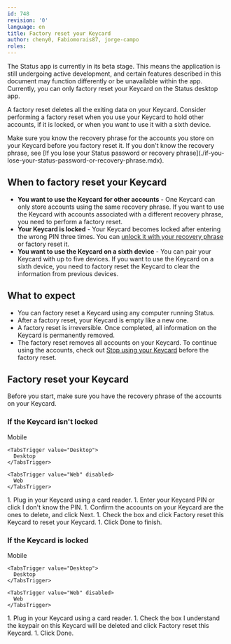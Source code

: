 ```yaml
---
id: 748
revision: '0'
language: en
title: Factory reset your Keycard
author: cheny0, Fabiomorais87, jorge-campo
roles:
---
```


<Admonition type="beta" status="Status app is currently in beta stage">
  The Status app is currently in its beta stage. This means the application is still undergoing active development, and certain features described in this document may function differently or be unavailable within the app.
</Admonition>

<Admonition type="info">
  Currently, you can only factory reset your Keycard on the Status desktop app.
</Admonition>

A factory reset deletes all the exiting data on your Keycard. Consider performing a factory reset when you use your Keycard to hold other accounts, if it is locked, or when you want to use it with a sixth device.

<Admonition type="caution">
  Make sure you know the recovery phrase for the accounts you store on your Keycard before you factory reset it. If you don't know the recovery phrase, see [If you lose your Status password or recovery phrase](./if-you-lose-your-status-password-or-recovery-phrase.mdx).
</Admonition>

## When to factory reset your Keycard

- **You want to use the Keycard for other accounts** - One Keycard can only store accounts using the same recovery phrase. If you want to use the Keycard with accounts associated with a different recovery phrase, you need to perform a factory reset.
- **Your Keycard is locked** - Your Keycard becomes locked after entering the wrong PIN three times. You can [unlock it with your recovery phrase](./unlock-your-keycard.mdx) or factory reset it.
- **You want to use the Keycard on a sixth device** - You can pair your Keycard with up to five devices. If you want to use the Keycard on a sixth device, you need to factory reset the Keycard to clear the information from previous devices.

## What to expect

- You can factory reset a Keycard using any computer running Status.
- After a factory reset, your Keycard is empty like a new one.
- A factory reset is irreversible. Once completed, all information on the Keycard is permanently removed.
- The factory reset removes all accounts on your Keycard. To continue using the accounts, check out [Stop using your Keycard](./stop-using-keycard-for-your-wallet-account-or-profile.mdx) before the factory reset.

## Factory reset your Keycard

Before you start, make sure you have the recovery phrase of the accounts on your Keycard.

### If the Keycard isn't locked

<Tabs defaultValue="Desktop">
  <TabsList size={32}>
    <TabsTrigger value="Mobile" disabled>
      Mobile
    </TabsTrigger>

    <TabsTrigger value="Desktop">
      Desktop
    </TabsTrigger>

    <TabsTrigger value="Web" disabled>
      Web
    </TabsTrigger>
  </TabsList>

  <TabsContent value="Desktop">
    1. Plug in your Keycard using a card reader.
    1. Enter your Keycard PIN or click <ContextTag>I don't know the PIN</ContextTag>.
    1. Confirm the accounts on your Keycard are the ones to delete, and click <ContextTag>Next</ContextTag>.
    1. Check the box and click <ContextTag>Factory reset this Keycard</ContextTag> to reset your Keycard.
    1. Click <ContextTag>Done</ContextTag> to finish.
  </TabsContent>
</Tabs>

### If the Keycard is locked

<Tabs defaultValue="Desktop">
  <TabsList size={32}>
    <TabsTrigger value="Mobile" disabled>
      Mobile
    </TabsTrigger>

    <TabsTrigger value="Desktop">
      Desktop
    </TabsTrigger>

    <TabsTrigger value="Web" disabled>
      Web
    </TabsTrigger>
  </TabsList>

  <TabsContent value="Desktop">
    1. Plug in your Keycard using a card reader.
    1. Check the box <ContextTag>I understand the keypair on this Keycard will be deleted</ContextTag> and click <ContextTag>Factory reset this Keycard</ContextTag>.
    1. Click <ContextTag>Done</ContextTag>.
  </TabsContent>
</Tabs>
